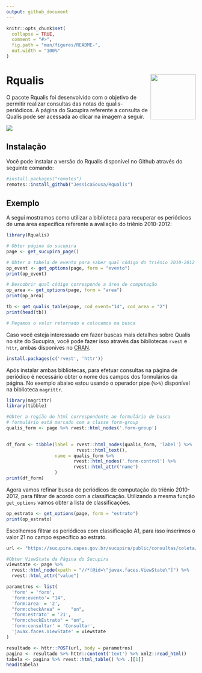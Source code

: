 ```yaml
---
output: github_document
---
```


<!-- README.md is generated from README.Rmd. Please edit that file -->

```r
knitr::opts_chunk$set(
  collapse = TRUE,
  comment = "#>",
  fig.path = "man/figures/README-",
  out.width = "100%"
)
```

# Rqualis <img src='man/figures/logo.png' align="right" height="120" />

<!-- badges: start -->
<!-- badges: end -->

O pacote Rqualis foi desenvolvido com o objetivo de permitir realizar consultas das notas de qualis-periódicos. A página do Sucupira referente a consulta de Qualis pode ser acessada ao clicar na imagem a seguir.

<a href="https://sucupira.capes.gov.br/sucupira/public/index.xhtml"> <img src='https://sucupira.capes.gov.br/sucupira/images/logo-sucupira.png' align="center"/> </a>


## Instalação

Você pode instalar a versão do Rqualis disponível no Github através do seguinte comando:

``` r
#install.packages("remotes")
remotes::install_github("JessicaSousa/Rqualis")
```

## Exemplo

A segui mostramos como utilizar a biblioteca para recuperar os periódicos de uma área específica referente a avaliação do triênio 2010-2012:

```r
library(Rqualis)

# Obter página do sucupira
page <- get_sucupira_page()

# Obter a tabela de evento para saber qual código do triênio 2010-2012 
op_event <- get_options(page, form = "evento")
print(op_event)

# Descobrir qual código corresponde a área de computação 
op_area <- get_options(page, form = "area")
print(op_area)

tb <- get_qualis_table(page, cod_event="14", cod_area = "2")
print(head(tb))

# Pegamos o valor retornado e colocamos na busca
```

Caso você esteja interessado em fazer buscas mais detalhes sobre Qualis no site do Sucupira, você pode fazer isso através das bibliotecas `rvest` e `httr`, ambas disponíves no [CRAN](https://cran.r-project.org/). 

```r
install.packages(c('rvest', 'httr'))
```

Após instalar ambas bibliotecas, para efetuar consultas na página de periódico é necessário obter o nome dos campos dos formulários da página. No exemplo abaixo estou usando o operador pipe (`%>%`) disponível na biblioteca `magrittr`.

```r
library(magrittr)
library(tibble)

#Obter a região do html correspondente ao formulário de busca
# formulário está marcado com a classe form-group
qualis_form <- page %>% rvest::html_nodes('.form-group')
          

df_form <- tibble(label = rvest::html_nodes(qualis_form, 'label') %>% 
                          rvest::html_text(),
                  name = qualis_form %>%
                         rvest::html_nodes('.form-control') %>% 
                         rvest::html_attr('name')
                  )
print(df_form)
```

Agora vamos refinar busca de periódicos de computação do triênio 2010-2012, para filtrar de acordo com a classificação. Utilizando a mesma função `get_options` vamos obter a lista de classificações.

```r
op_estrato <- get_options(page, form = "estrato")
print(op_estrato)

```

Escolhemos filtrar os periódicos com classificação A1, para isso inserimos o valor 21 no campo específico ao estrato.

```r

url <- "https://sucupira.capes.gov.br/sucupira/public/consultas/coleta/veiculoPublicacaoQualis/listaConsultaGeralPeriodicos.xhtml"

#Obter ViewState da Página do Sucupira
viewstate <- page %>%
  rvest::html_node(xpath = "//*[@id=\"javax.faces.ViewState\"]") %>%
  rvest::html_attr("value")

parametros <- list(
  'form' = 'form',
  'form:evento'= "14",
  'form:area' = '2',
  "form:checkArea" =	"on",
  'form:estrato' = '21',
  "form:checkEstrato" =	"on",
  'form:consultar' = 'Consultar',
  'javax.faces.ViewState' = viewstate
)

resultado <- httr::POST(url, body = parametros)
pagina <- resultado %>% httr::content('text') %>% xml2::read_html() 
tabela <- pagina %>% rvest::html_table() %>% .[[1]]
head(tabela)
```


